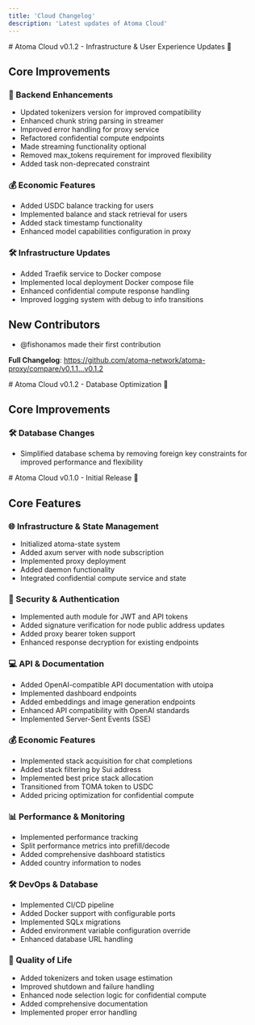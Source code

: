 ```yaml
---
title: 'Cloud Changelog'
description: 'Latest updates of Atoma Cloud'
---
```


<Update label="2025-01-06" description="v0.1.2">
# Atoma Cloud v0.1.2 - Infrastructure & User Experience Updates 🔧

## Core Improvements

### 🔧 Backend Enhancements
- Updated tokenizers version for improved compatibility
- Enhanced chunk string parsing in streamer
- Improved error handling for proxy service
- Refactored confidential compute endpoints
- Made streaming functionality optional
- Removed max_tokens requirement for improved flexibility
- Added task non-deprecated constraint

### 💰 Economic Features
- Added USDC balance tracking for users
- Implemented balance and stack retrieval for users
- Added stack timestamp functionality
- Enhanced model capabilities configuration in proxy

### 🛠️ Infrastructure Updates
- Added Traefik service to Docker compose
- Implemented local deployment Docker compose file
- Enhanced confidential compute response handling
- Improved logging system with debug to info transitions

## New Contributors
* @fishonamos made their first contribution

**Full Changelog**: https://github.com/atoma-network/atoma-proxy/compare/v0.1.1...v0.1.2
</Update>

<Update label="2024-12-26" description="v0.1.1">
# Atoma Cloud v0.1.2 - Database Optimization 🔧

## Core Improvements

### 🛠️ Database Changes
- Simplified database schema by removing foreign key constraints for improved performance and flexibility

</Update>

<Update label="2024-12-21" description="v0.1.0">
# Atoma Cloud v0.1.0 - Initial Release 🚀

## Core Features

### 🌐 Infrastructure & State Management
- Initialized atoma-state system
- Added axum server with node subscription
- Implemented proxy deployment
- Added daemon functionality
- Integrated confidential compute service and state

### 🔐 Security & Authentication
- Implemented auth module for JWT and API tokens
- Added signature verification for node public address updates
- Added proxy bearer token support
- Enhanced response decryption for existing endpoints

### 💻 API & Documentation
- Added OpenAI-compatible API documentation with utoipa
- Implemented dashboard endpoints
- Added embeddings and image generation endpoints
- Enhanced API compatibility with OpenAI standards
- Implemented Server-Sent Events (SSE)

### 💰 Economic Features
- Implemented stack acquisition for chat completions
- Added stack filtering by Sui address
- Implemented best price stack allocation
- Transitioned from TOMA token to USDC
- Added pricing optimization for confidential compute

### 📊 Performance & Monitoring
- Implemented performance tracking
- Split performance metrics into prefill/decode
- Added comprehensive dashboard statistics
- Added country information to nodes

### 🛠️ DevOps & Database
- Implemented CI/CD pipeline
- Added Docker support with configurable ports
- Implemented SQLx migrations
- Added environment variable configuration override
- Enhanced database URL handling

### 🔧 Quality of Life
- Added tokenizers and token usage estimation
- Improved shutdown and failure handling
- Enhanced node selection logic for confidential compute
- Added comprehensive documentation
- Implemented proper error handling

</Update>
